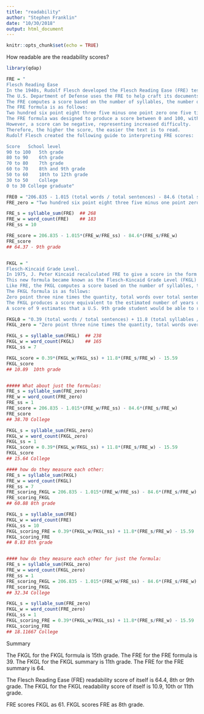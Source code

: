 ```yaml
---
title: "readability"
author: "Stephen Franklin"
date: "10/30/2018"
output: html_document
---
```


```r
knitr::opts_chunk$set(echo = TRUE)
```

How readable are the readability scores?

```r
library(qdap)

FRE = "
Flesch Reading Ease
In the 1940s, Rudolf Flesch developed the Flesch Reading Ease (FRE) test. 
The U.S. Department of Defense uses the FRE to help craft its documents and manuals. 
The FRE computes a score based on the number of syllables, the number of words, and the number of sentences in a text. 
The FRE formula is as follows:
Two hundred six point eight three five minus one point zero one five times the quantity, total words over total sentences, close quantity, minus eighty four point six times the quantity, total syllables over total words.
The FRE formula was designed to produce a score between 0 and 100, with the highest score (100) representing a 5th-grade equivalent reading level and the lowest score (0) representing college graduate-equivalent reading level. 
However, a score can be negative, representing increased difficulty. 
Therefore, the higher the score, the easier the text is to read. 
Rudolf Flesch created the following guide to interpreting FRE scores:

Score	School level
90 to 100	5th grade
80 to 90	6th grade
70 to 80	7th grade
60 to 70	8th and 9th grade
50 to 60	10th to 12th grade
30 to 50	College
0 to 30	College graduate"

FRE0 = "206.835 - 1.015 (total words / total sentences) - 84.6 (total syllables / total words)"
FRE_zero = "Two hundred six point eight three five minus one point zero one five times the quantity, total words over total sentences, close quantity, minus eighty four point six times the quantity, total syllables over total words."

FRE_s = syllable_sum(FRE)  ## 268
FRE_w = word_count(FRE)    ## 183
FRE_ss = 10

FRE_score = 206.835 - 1.015*(FRE_w/FRE_ss) - 84.6*(FRE_s/FRE_w)
FRE_score
## 64.37 - 9th grade


FKGL = "
Flesch-Kincaid Grade Level.
In 1975, J. Peter Kincaid recalculated FRE to give a score in the form of a U.S. school grade level for use by the U.S. Navy. 
This new formula became known as the Flesch-Kincaid Grade Level (FKGL) test. 
Like FRE, the FKGL computes a score based on the number of syllables, the number of words, and the number of sentences in a text. 
The FKGL formula is as follows:
Zero point three nine times the quantity, total words over total sentences, close quantity, plus eleven point eight times the quantity, total syllables over total words, close quantity, minus fifteen point five nine.
The FKGL produces a score equivalent to the estimated number of years of education required to understand a text. 
A score of 9 estimates that a U.S. 9th grade student would be able to read and comprehend a text, while a score of 18 estimates that a person with 18 years of U.S. formal education would be able to read and comprehend a text."

FKGL0 = "0.39 (total words / total sentences) + 11.8 (total syllables / total words) - 15.59"
FKGL_zero = "Zero point three nine times the quantity, total words over total sentences, close quantity, plus eleven point eight times the quantity, total syllables over total words, close quantity, minus fifteen point five nine."

FKGL_s = syllable_sum(FKGL)  ## 238
FKGL_w = word_count(FKGL)    ## 165
FKGL_ss = 7

FKGL_score = 0.39*(FKGL_w/FKGL_ss) + 11.8*(FRE_s/FRE_w) - 15.59
FKGL_score
## 10.89  10th grade


##### What about just the formulas:
FRE_s = syllable_sum(FRE_zero)
FRE_w = word_count(FRE_zero)
FRE_ss = 1
FRE_score = 206.835 - 1.015*(FRE_w/FRE_ss) - 84.6*(FRE_s/FRE_w)
FRE_score
## 38.70 College

FKGL_s = syllable_sum(FKGL_zero)
FKGL_w = word_count(FKGL_zero)
FKGL_ss = 1
FKGL_score = 0.39*(FKGL_w/FKGL_ss) + 11.8*(FRE_s/FRE_w) - 15.59
FKGL_score
## 15.64 College

#### how do they measure each other:
FRE_s = syllable_sum(FKGL)
FRE_w = word_count(FKGL)
FRE_ss = 7
FRE_scoring_FKGL = 206.835 - 1.015*(FRE_w/FRE_ss) - 84.6*(FRE_s/FRE_w)
FRE_scoring_FKGL
## 60.88 8th grade

FKGL_s = syllable_sum(FRE)
FKGL_w = word_count(FRE)
FKGL_ss = 10
FKGL_scoring_FRE = 0.39*(FKGL_w/FKGL_ss) + 11.8*(FRE_s/FRE_w) - 15.59
FKGL_scoring_FRE
## 8.83 8th grade


#### how do they measure each other for just the formula:
FRE_s = syllable_sum(FKGL_zero)
FRE_w = word_count(FKGL_zero)
FRE_ss = 1
FRE_scoring_FKGL = 206.835 - 1.015*(FRE_w/FRE_ss) - 84.6*(FRE_s/FRE_w)
FRE_scoring_FKGL
## 32.34 College

FKGL_s = syllable_sum(FRE_zero)
FKGL_w = word_count(FRE_zero)
FKGL_ss = 1
FKGL_scoring_FRE = 0.39*(FKGL_w/FKGL_ss) + 11.8*(FRE_s/FRE_w) - 15.59
FKGL_scoring_FRE
## 18.11667 College
```

Summary

The FKGL for the FKGL formula is 15th grade. The FRE for the FRE formula is 39.
The FKGL for the FKGL summary is 11th grade. The FRE for the FRE summary is 64.

The Flesch Reading Ease (FRE) readability score of itself is 64.4, 8th or 9th grade.
The FKGL for the FKGL readability score of itself is 10.9, 10th or 11th grade.

FRE scores FKGL as 61.
FKGL scores FRE as 8th grade.

